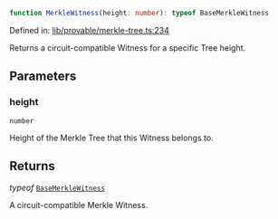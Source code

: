 ```ts
function MerkleWitness(height: number): typeof BaseMerkleWitness
```

Defined in: [lib/provable/merkle-tree.ts:234](https://github.com/o1-labs/o1js/blob/df1ff77af12d7cbbed4a6167f02815fad4f0dceb/src/lib/provable/merkle-tree.ts#L234)

Returns a circuit-compatible Witness for a specific Tree height.

## Parameters

### height

`number`

Height of the Merkle Tree that this Witness belongs to.

## Returns

*typeof* [`BaseMerkleWitness`](../classes/BaseMerkleWitness.mdx)

A circuit-compatible Merkle Witness.
